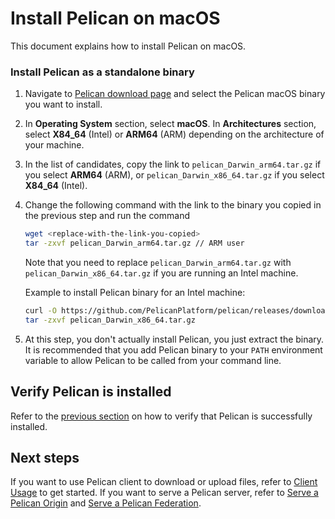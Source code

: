 # Install Pelican on macOS

This document explains how to install Pelican on macOS.

### Install Pelican as a standalone binary

1. Navigate to [Pelican download page](../install.mdx) and select the Pelican macOS binary you want to install.

2. In **Operating System** section, select **macOS**. In **Architectures** section, select **X84_64** (Intel) or **ARM64** (ARM) depending on the architecture of your machine.

3. In the list of candidates, copy the link to `pelican_Darwin_arm64.tar.gz` if you select **ARM64** (ARM), or `pelican_Darwin_x86_64.tar.gz` if you select **X84_64** (Intel).

4. Change the following command with the link to the binary you copied in the previous step and run the command

    ```bash
    wget <replace-with-the-link-you-copied>
    tar -zxvf pelican_Darwin_arm64.tar.gz // ARM user
    ```

    Note that you need to replace `pelican_Darwin_arm64.tar.gz` with `pelican_Darwin_x86_64.tar.gz` if you are running an Intel machine.

    Example to install Pelican binary for an Intel machine:

    ```bash
    curl -O https://github.com/PelicanPlatform/pelican/releases/download/v7.5.8/pelican_Darwin_x86_64.tar.gz
    tar -zxvf pelican_Darwin_x86_64.tar.gz
    ```

5. At this step, you don't actually install Pelican, you just extract the binary. It is recommended that you add Pelican binary to your `PATH` environment variable to allow Pelican to be called from your command line.

## Verify Pelican is installed

Refer to the [previous section](./rhel.mdx#verify-pelican-is-installed) on how to verify that Pelican is successfully installed.

## Next steps

If you want to use Pelican client to download or upload files, refer to [Client Usage](../client-usage.mdx) to get started. If you want to serve a Pelican server, refer to [Serve a Pelican Origin](../serving_an_origin.mdx) and [Serve a Pelican Federation](../serving_a_federation.mdx).
